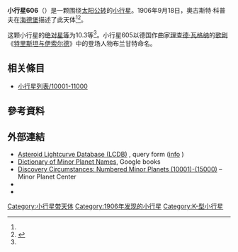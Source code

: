 {{Infobox planet
 | minorplanet     = yes
 | name            = 606 Brangäne
 | background      = #D6D6D6
 | image = 
 | image_size      = 
 | caption         =
 | discovery_ref   =  <ref name="MPC-object" />
 | discoverer      = [[奧古斯特·科普夫|奧古斯特·科普夫]]
 | discovery_site  = [[海德堡|海德堡]]
 | discovered      = 1906年9月18日
 | mpc_name        = 606 Brangäne
 | alt_names       = 606 Brangäne
 | pronounced      = 
 | named_after     = <ref name="MPC-object" />
 | mp_category     = [[主帶小行星|主帶小行星]] <ref name="MPC-object" /><ref name="jpldata" />
 | orbit_ref       = <ref name="a">[http://ssd.jpl.nasa.gov/sbdb.cgi?sstr=606 606] {{Wayback|url=http://ssd.jpl.nasa.gov/sbdb.cgi?sstr=606 |date=20210717063902 }}，小行星數據庫瀏覽器（JPL Small-Body Database Browser）－[[美国国家航空航天局|美国国家航空航天局]]喷气推进实验室</ref>
 | epoch           = 2018-03-23.0（[[儒略日|JD]] 2458200.5）
 | uncertainty     = 0
 | observation_arc = 
 | aphelion = {{convert|3.156|AU|km|3|abbr=on|lk=out}}
 | perihelion      = {{convert|2.0180613|AU|km|3|abbr=on}}
 | semimajor       = 2.5872085
 | eccentricity    = 0.2199850
 | period          = 4.16[[儒略年|yr]]
 | mean_anomaly    = 276.59088[[度|°]]
 | mean_motion     = {{Deg2DMS|0.23684090|sup=ms}} / day
 | inclination     = 8.59896
 | asc_node        = 318.48120°
 | arg_peri        = 58.34365
 | mean_diameter   = 
 | rotation        = 
 | albedo          =
 | spectral_type   =
 | abs_magnitude   = 10.3<ref name="jpldata" />
}}
'''小行星606'''（{{lang-en|606 Brangäne}}）是一颗围绕[[太阳|太阳]][[公转|公转]]的[[小行星|小行星]]。1906年9月18日，奧古斯特·科普夫在[[海德堡|海德堡]]描述了此天体<ref name="a" /><ref>{{cite news|title=小行星列表|url=http://cfa-www.harvard.edu/iau/lists/NumberedMPs.txt|accessdate=2018-10-19|newspaper=哈佛大学|archive-date=2008-05-17|archive-url=https://web.archive.org/web/20080517010638/http://cfa-www.harvard.edu/iau/lists/NumberedMPs.txt|dead-url=no}}</ref>。

这颗小行星的[[绝对星等|绝对星等]]为10.3等<ref name="a" />。小行星605以德国作曲家[[理查德·瓦格纳|理查德·瓦格纳]]的[[歌剧|歌剧]]《[[特里斯坦与伊索尔德|特里斯坦与伊索尔德]]》中的登场人物布兰甘特命名。

== 相关條目 ==
*[[小行星列表/10001-11000|小行星列表/10001-11000]]

== 參考資料 ==
{{reflist|refs=

<ref name="jpldata">{{cite web
  |type       = 2018-01-26 last obs.
  |title      = JPL Small-Body Database Browser:606 Brangäne-606 Brangäne
  |url        = https://ssd.jpl.nasa.gov/sbdb.cgi?sstr=606
  |publisher  = [[Jet_Propulsion_Laboratory|Jet Propulsion Laboratory]]
  |accessdate = 28 March 2018}}</ref>

<ref name="MPC-object">{{cite web
  |title      = 606 Brangäne
  |work      = Minor Planet Center
  |url      = https://www.minorplanetcenter.net/db_search/show_object?object_id=606
  |accessdate      = 28 March 2018
  |archive-date      = 2016-03-04
  |archive-url      = https://web.archive.org/web/20160304130224/http://minorplanetcenter.net/db_search/show_object?object_id=606
  |dead-url      = no
  }}</ref>

}}

==  外部連結 ==
* [http://www.minorplanet.info/PHP/lcdbsummaryquery.php Asteroid Lightcurve Database (LCDB)] {{Wayback|url=http://www.minorplanet.info/PHP/lcdbsummaryquery.php |date=20171210173955 }}, query form ([http://www.minorplanet.info/lightcurvedatabase.html info] {{Wayback|url=http://www.minorplanet.info/lightcurvedatabase.html |date=20171216050541 }})
* [https://books.google.com/books?id=aeAg1X7afOoC&pg Dictionary of Minor Planet Names], Google books
* [http://www.minorplanetcenter.net/iau/lists/NumberedMPs010001.html Discovery Circumstances: Numbered Minor Planets (10001)-(15000)] {{Wayback|url=http://www.minorplanetcenter.net/iau/lists/NumberedMPs010001.html |date=20180612162317 }} – Minor Planet Center
* {{AstDys|606}}
* {{JPL small body}}

{{Minor Planet Number|[[小行星605|小行星605]]|[[小行星607|小行星607]]}}
{{小天体}}

[[Category:小行星带天体|Category:小行星带天体]]
[[Category:1906年发现的小行星|Category:1906年发现的小行星]]
[[Category:K-型小行星|Category:K-型小行星]]